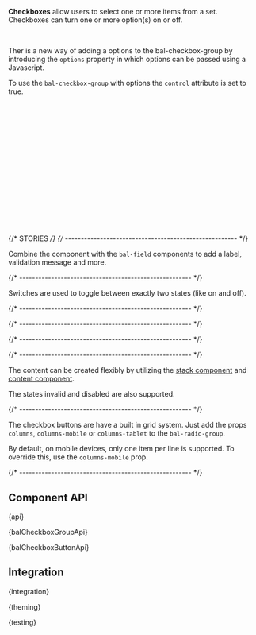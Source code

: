 

<Meta of={CheckboxStories} />

<StoryHeading of={CheckboxStories.Basic} hidden></StoryHeading>

<Banner of={CheckboxStories} />

<Lead>**Checkboxes** allow users to select one or more items from a set. Checkboxes can turn one or more option(s) on or
  off.</Lead>

<Canvas of={CheckboxStories.Basic} sourceState="shown" />

<PlaygroundBar of={CheckboxStories.Basic}></PlaygroundBar>

<br />

Ther is a new way of adding a options to the bal-checkbox-group
by introducing the `options` property in which options can be passed using a Javascript.

To use the `bal-checkbox-group` with options the `control` attribute is set to true.

```html
<bal-checkbox-group control [options]="options"></bal-checkbox-group>
```

```typescript
import { newBalCheckboxOption } from '@baloise/design-system-components'

@Component({
  selector: 'app-example-component',
  templateUrl: './example-component.component.html',
})
export class ExampleComponent {
  options = [
    newBalCheckboxOption({ value: '1', label: 'Label 1' }),
    newBalCheckboxOption({
      value: '2',
      label: () => 'Label with <a class="is-link" href="http://baloise.com">Link</a>',
    }),
  ]
}
```


{/* STORIES */}
{/* ------------------------------------------------------ */}

<StoryHeading of={CheckboxStories.FieldControl}></StoryHeading>

Combine the component with the `bal-field` components to add a label, validation message and more.

<Canvas of={CheckboxStories.FieldControl} sourceState="shown" />

{/* ------------------------------------------------------ */}

<StoryHeading of={CheckboxStories.Switch}></StoryHeading>

Switches are used to toggle between exactly two states (like on and off).

<Canvas of={CheckboxStories.Switch} />

{/* ------------------------------------------------------ */}

<StoryHeading of={CheckboxStories.Group}></StoryHeading>

<Canvas of={CheckboxStories.Group} />

{/* ------------------------------------------------------ */}

<StoryHeading of={CheckboxStories.VerticalGroup}></StoryHeading>

<Canvas of={CheckboxStories.VerticalGroup} />

{/* ------------------------------------------------------ */}

<StoryHeading of={CheckboxStories.FilterButtons}></StoryHeading>

<Canvas of={CheckboxStories.FilterButtons} />

{/* ------------------------------------------------------ */}

<StoryHeading of={CheckboxStories.CheckboxButton}></StoryHeading>

The content can be created flexibly by utilizing the [stack component](?path=/docs/components-layout-stack--documentation) and [content component](?path=/docs/components-layout-content--documentation).

The states invalid and disabled are also supported.

<Canvas of={CheckboxStories.CheckboxButton} />

{/* ------------------------------------------------------ */}

<StoryHeading of={CheckboxStories.CheckboxButtonGrid}></StoryHeading>

The checkbox buttons are have a built in grid system. Just add the props `columns`, `columns-mobile` or `columns-tablet` to the `bal-radio-group`.

By default, on mobile devices, only one item per line is supported. To override this, use the `columns-mobile` prop.

<Canvas of={CheckboxStories.CheckboxButtonGrid} />

{/* ------------------------------------------------------ */}

## Component API


<Markdown>{api}</Markdown>


<Markdown>{balCheckboxGroupApi}</Markdown>


<Markdown>{balCheckboxButtonApi}</Markdown>

## Integration


<Markdown>{integration}</Markdown>


<Markdown>{theming}</Markdown>


<Markdown>{testing}</Markdown>

<Footer>
  <LinkCards>
    <LinkCard
      pageTitle="Development/Form"
      description="The indispensable form controls, designed for maximum clarity. Form elements are used in combination with the CSS grid system"
    />
  </LinkCards>
</Footer>
